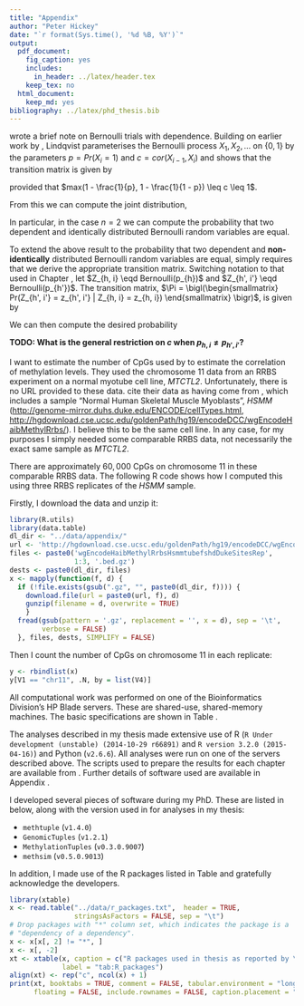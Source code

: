 ```yaml
---
title: "Appendix"
author: "Peter Hickey"
date: "`r format(Sys.time(), '%d %B, %Y')`"
output:
  pdf_document:
    fig_caption: yes
    includes:
      in_header: ../latex/header.tex
    keep_tex: no
  html_document:
    keep_md: yes
bibliography: ../latex/phd_thesis.bib
---
```


\chapter{Appendix}\label{chap:appendix}

\section{Chapter \ref{chap:co-methylation_review}}\label{app:co-methylation_review}

\subsection{The probability that two dependent Bernoulli random variables are identical}\label{app:bernoulli_equal}

\cite{Lindqvist:1978fm} wrote a brief note on Bernoulli trials with dependence.
Building on earlier work by \cite{Klotz:1973if}, Lindqvist parameterises the
Bernoulli process $X_{1}, X_{2}, \ldots$ on $\{0, 1\}$ by the parameters
$p = Pr(X_{i} = 1)$ and $c = cor(X_{i - 1}, X_{i})$ and shows that the
transition matrix is given by

\begin{equation*}
\label{eq:transition_matrix_id}
\Pi =
 \begin{pmatrix}
  (1 - p) + cp & p (1 - c) \\
  (1 - p) (1 - c) & p + c (1 - p)
 \end{pmatrix}
\end{equation*}

provided that $max(1 - \frac{1}{p}, 1 - \frac{1}{1 - p}) \leq c \leq 1$.

From this we can compute the joint distribution,

\begin{equation*}
Pr(X_{1} = x_{1}, \ldots, X_{n} = x_{n}) = Pr(X_{1} = x_{1}) Pr(X_{2} = x_{2} | X_{2} = x_{2}) \cdots Pr(X_{n} = x_{n} | X_{n - 1} = x_{n - 1})
\end{equation*}

In particular, in the case $n = 2$ we can compute the probability that two
dependent and identically distributed Bernoulli random variables are equal.

To extend the above result to the probability that two dependent and
__non-identically__ distributed Bernoulli random variables are equal, simply
requires that we derive the appropriate transition matrix. Switching notation
to that used in Chapter \ref{chap:co-methylation_review}, let
$Z_{h, i} \eqd Bernoulli(p_{h})$ and $Z_{h', i'} \eqd Bernoulli(p_{h'})$. The
transition matrix,
$\Pi = \bigl(\begin{smallmatrix}
Pr(Z_{h', i'} = z_{h', i'} | Z_{h, i} = z_{h, i})
\end{smallmatrix} \bigr)$, is given by

\begin{equation*}
\label{eq:transition_matrix_nid}
\Pi =
 \begin{pmatrix}
  (1 - p_{h'}) + c p_{h} & p_{h'} - c p_{h} \\
  \big [ (1 - p_{h'}) + c p_{h} \big ] (1 - p_{h}) & \big [ p_{h'} + c (1 - p_{h}) \big ] p_{h}
 \end{pmatrix}
\end{equation*}

We can then compute the desired probability

\begin{align*}
Pr(Z_{h, i} = Z_{h', i'}) &= Pr(Z_{h, i} = 0, Z_{h', i'} = 0) + Pr(Z_{h, i} = 1, Z_{h', i'} = 1) \\
                  &= Pr(Z_{h', i'} = 0 | Z_{h, i} = 0) Pr(X_{0} = 0) +
                     Pr(Z_{h', i'} = 1 | Z_{h, i} = 1) Pr(X_{0} = 1) \\
                  &= \big [ (1 - p_{h'}) + c p_{h} \big ] (1 - p_{h}) +
                     \big [ p_{h'} + c ( 1 - p_{h}) \big ] p_{h} \\
                  &= (1 - p_{h}) (1 - p_{h'}) + c p_{h} \big [1 - p_{h}] +
                     p_{h} p_{h'} + c p_{h} (1 - p_{h}) \\
                  &= (1 - p_{h}) (1 - p_{h'}) + p_{h} p_{h'} + 2 c p_{h} (1 - p_{h})
\end{align*}

__TODO: What is the general restriction on $c$ when $p_{h, i} \neq p_{h', i'}$?__

\subsection{Estimate of number of CpGs used by \citet{Lacey:2013iy}}\label{app:lacey}

I want to estimate the number of CpGs used by \citet{Lacey:2013iy} to estimate the correlation of methylation levels. They used the chromosome 11 data from an RRBS experiment on a normal myotube cell line, _MTCTL2_. Unfortunately, there is no URL provided to these data. \citet{Lacey:2013iy} cite their data as having come from \citet{Tsumagari:2013gn}, which includes a sample "Normal Human Skeletal Muscle Myoblasts", _HSMM_ ([http://genome-mirror.duhs.duke.edu/ENCODE/cellTypes.html](http://genome-mirror.duhs.duke.edu/ENCODE/cellTypes.html), [http://hgdownload.cse.ucsc.edu/goldenPath/hg19/encodeDCC/wgEncodeHaibMethylRrbs/](http://hgdownload.cse.ucsc.edu/goldenPath/hg19/encodeDCC/wgEncodeHaibMethylRrbs/)). I believe this to be the same cell line. In any case, for my purposes I simply needed some comparable RRBS data, not necessarily the exact same sample as  _MTCTL2_.

There are approximately $60,000$ CpGs on chromosome 11 in these comparable RRBS data. The following R code shows how I computed this using three RRBS replicates of the _HSMM_ sample.

Firstly, I download the data and unzip it:
```r
library(R.utils)
library(data.table)
dl_dir <- "../data/appendix/"
url <- 'http://hgdownload.cse.ucsc.edu/goldenPath/hg19/encodeDCC/wgEncodeHaibMethylRrbs/'
files <- paste0('wgEncodeHaibMethylRrbsHsmmtubefshdDukeSitesRep',
                1:3, '.bed.gz')
dests <- paste0(dl_dir, files)
x <- mapply(function(f, d) {
  if (!file.exists(gsub(".gz", "", paste0(dl_dir, f)))) {
    download.file(url = paste0(url, f), d)
    gunzip(filename = d, overwrite = TRUE)
    }
  fread(gsub(pattern = '.gz', replacement = '', x = d), sep = '\t',
        verbose = FALSE)
  }, files, dests, SIMPLIFY = FALSE)
```

Then I count the number of CpGs on chromosome 11 in each replicate:
```r
y <- rbindlist(x)
y[V1 == "chr11", .N, by = list(V4)]
```

\section{Computing details}\label{app:computing_details}

All computational work was performed on one of the Bioinformatics Division's HP Blade servers. These are shared-use, shared-memory machines. The basic specifications are shown in Table \ref{tab:unices}.

\begin{table}[h]
\centering
\begin{tabular}{@{}lllll@{}}
\toprule
Machine name & Processors & Cores per processor & Total number of cores & RAM    \\ \midrule
unix88       & $4\times$ Intel Xeon X7350 @ 2.93GHz & 4                   & 16                    & 128 GB \\
unix301      & $4\times$ AMD Opteron 8435 @ 2.6GHz  & 6                   & 24                    & 256 GB \\
unix302      & $4\times$ AMD Opteron 6174 @ 2.2GHz  & 12                  & 48                    & 512 GB \\
unix303      & $4\times$ AMD Opteron 6176 @ 2.3GHz  & 12                  & 48                    & 512 GB \\
unix305      & $4\times$ AMD Opteron 6276 @ 2.3GHz  & 16                  & 64                    &        \\ \bottomrule
\end{tabular}
\caption{Bioinformatics Division server specifications.}
\label{tab:unices}
\end{table}

\section{Software details}\label{app:software_details}

The analyses described in my thesis made extensive use of R (`R Under development (unstable) (2014-10-29 r66891)` and `R version 3.2.0 (2015-04-16)`) and Python (`v2.6.6`). All analyses were run on one of the servers described above. The scripts used to prepare the results for each chapter are available from \url{https://github.com/PeteHaitch/phd_thesis_analyses}. Further details of software used are available in Appendix \ref{app:software_details}.

I developed several pieces of software during my PhD. These are listed in below, along with the version used in for analyses in my thesis:

- `methtuple` (`v1.4.0`)
- `GenomicTuples` (`v1.2.1`)
- `MethylationTuples` (`v0.3.0.9007`)
- `methsim` (`v0.5.0.9013`)

In addition, I made use of the R packages listed in Table \ref{tab:R_packages} and gratefully acknowledge the developers. 

```r
library(xtable)
x <- read.table("../data/r_packages.txt",  header = TRUE,
                stringsAsFactors = FALSE, sep = "\t")
# Drop packages with "*" column set, which indicates the package is a
# "dependency of a dependency".
x <- x[x[, 2] != "*", ]
x <- x[, -2]
xt <- xtable(x, caption = c("R packages used in thesis as reported by \texttt{devtools::session\\_info()}", "R packages used in thesis"),
             label = "tab:R_packages")
align(xt) <- rep("c", ncol(x) + 1)
print(xt, booktabs = TRUE, comment = FALSE, tabular.environment = "longtable",
      floating = FALSE, include.rownames = FALSE, caption.placement = "top")
```
